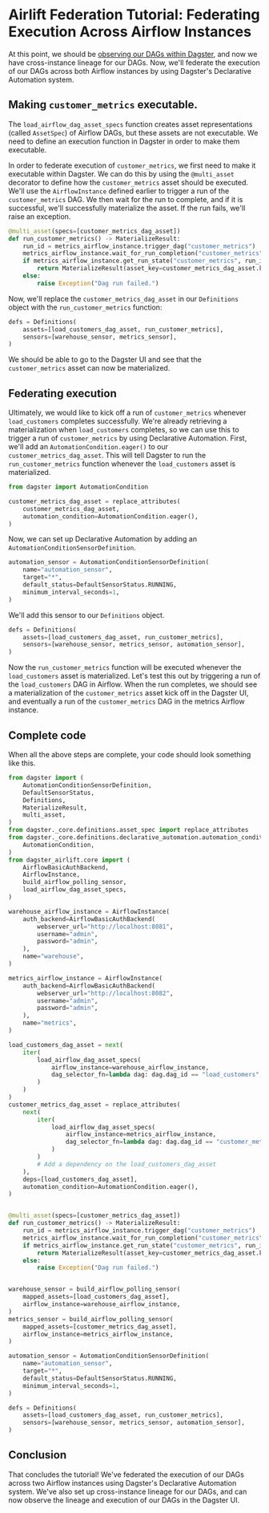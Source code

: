 # Airlift Federation Tutorial: Federating Execution Across Airflow Instances

At this point, we should be [observing our DAGs within Dagster](/integrations/airlift/federation-tutorial/observe), and now we have cross-instance lineage for our DAGs. Now, we'll federate the execution of our DAGs across both Airflow instances by using Dagster's Declarative Automation system.

## Making `customer_metrics` executable.

The `load_airflow_dag_asset_specs` function creates asset representations (called `AssetSpec`) of Airflow DAGs, but these assets are not executable. We need to define an execution function in Dagster in order to make them executable.

In order to federate execution of `customer_metrics`, we first need to make it executable within Dagster. We can do this by using the `@multi_asset` decorator to define how the `customer_metrics` asset should be executed. We'll use the `AirflowInstance` defined earlier to trigger a run of the `customer_metrics` DAG. We then wait for the run to complete, and if it is successful, we'll successfully materialize the asset. If the run fails, we'll raise an exception.

```python file=../../airlift-federation-tutorial/snippets/federated_execution.py startafter=start_multi_asset endbefore=end_multi_asset
@multi_asset(specs=[customer_metrics_dag_asset])
def run_customer_metrics() -> MaterializeResult:
    run_id = metrics_airflow_instance.trigger_dag("customer_metrics")
    metrics_airflow_instance.wait_for_run_completion("customer_metrics", run_id)
    if metrics_airflow_instance.get_run_state("customer_metrics", run_id) == "success":
        return MaterializeResult(asset_key=customer_metrics_dag_asset.key)
    else:
        raise Exception("Dag run failed.")
```

Now, we'll replace the `customer_metrics_dag_asset` in our `Definitions` object with the `run_customer_metrics` function:

```python file=../../airlift-federation-tutorial/snippets/federated_execution.py startafter=start_multi_asset_defs endbefore=end_multi_asset_defs
defs = Definitions(
    assets=[load_customers_dag_asset, run_customer_metrics],
    sensors=[warehouse_sensor, metrics_sensor],
)
```

We should be able to go to the Dagster UI and see that the `customer_metrics` asset can now be materialized.

## Federating execution

Ultimately, we would like to kick off a run of `customer_metrics` whenever `load_customers` completes successfully. We're already retrieving a materialization when `load_customers` completes, so we can use this to trigger a run of `customer_metrics` by using Declarative Automation. First, we'll add an `AutomationCondition.eager()` to our `customer_metrics_dag_asset`. This will tell Dagster to run the `run_customer_metrics` function whenever the `load_customers` asset is materialized.

```python file=../../airlift-federation-tutorial/snippets/federated_execution.py startafter=start_eager endbefore=end_eager
from dagster import AutomationCondition

customer_metrics_dag_asset = replace_attributes(
    customer_metrics_dag_asset,
    automation_condition=AutomationCondition.eager(),
)
```

Now, we can set up Declarative Automation by adding an `AutomationConditionSensorDefinition`.

```python file=../../airlift-federation-tutorial/snippets/federated_execution.py startafter=start_automation_sensor endbefore=end_automation_sensor
automation_sensor = AutomationConditionSensorDefinition(
    name="automation_sensor",
    target="*",
    default_status=DefaultSensorStatus.RUNNING,
    minimum_interval_seconds=1,
)
```

We'll add this sensor to our `Definitions` object.

```python file=../../airlift-federation-tutorial/snippets/federated_execution.py startafter=start_complete_defs endbefore=end_complete_defs
defs = Definitions(
    assets=[load_customers_dag_asset, run_customer_metrics],
    sensors=[warehouse_sensor, metrics_sensor, automation_sensor],
)
```

Now the `run_customer_metrics` function will be executed whenever the `load_customers` asset is materialized. Let's test this out by triggering a run of the `load_customers` DAG in Airflow. When the run completes, we should see a materialization of the `customer_metrics` asset kick off in the Dagster UI, and eventually a run of the `customer_metrics` DAG in the metrics Airflow instance.

## Complete code

When all the above steps are complete, your code should look something like this.

```python file=../../airlift-federation-tutorial/airlift_federation_tutorial/dagster_defs/stages/executable_and_da.py
from dagster import (
    AutomationConditionSensorDefinition,
    DefaultSensorStatus,
    Definitions,
    MaterializeResult,
    multi_asset,
)
from dagster._core.definitions.asset_spec import replace_attributes
from dagster._core.definitions.declarative_automation.automation_condition import (
    AutomationCondition,
)
from dagster_airlift.core import (
    AirflowBasicAuthBackend,
    AirflowInstance,
    build_airflow_polling_sensor,
    load_airflow_dag_asset_specs,
)

warehouse_airflow_instance = AirflowInstance(
    auth_backend=AirflowBasicAuthBackend(
        webserver_url="http://localhost:8081",
        username="admin",
        password="admin",
    ),
    name="warehouse",
)

metrics_airflow_instance = AirflowInstance(
    auth_backend=AirflowBasicAuthBackend(
        webserver_url="http://localhost:8082",
        username="admin",
        password="admin",
    ),
    name="metrics",
)

load_customers_dag_asset = next(
    iter(
        load_airflow_dag_asset_specs(
            airflow_instance=warehouse_airflow_instance,
            dag_selector_fn=lambda dag: dag.dag_id == "load_customers",
        )
    )
)
customer_metrics_dag_asset = replace_attributes(
    next(
        iter(
            load_airflow_dag_asset_specs(
                airflow_instance=metrics_airflow_instance,
                dag_selector_fn=lambda dag: dag.dag_id == "customer_metrics",
            )
        )
        # Add a dependency on the load_customers_dag_asset
    ),
    deps=[load_customers_dag_asset],
    automation_condition=AutomationCondition.eager(),
)


@multi_asset(specs=[customer_metrics_dag_asset])
def run_customer_metrics() -> MaterializeResult:
    run_id = metrics_airflow_instance.trigger_dag("customer_metrics")
    metrics_airflow_instance.wait_for_run_completion("customer_metrics", run_id)
    if metrics_airflow_instance.get_run_state("customer_metrics", run_id) == "success":
        return MaterializeResult(asset_key=customer_metrics_dag_asset.key)
    else:
        raise Exception("Dag run failed.")


warehouse_sensor = build_airflow_polling_sensor(
    mapped_assets=[load_customers_dag_asset],
    airflow_instance=warehouse_airflow_instance,
)
metrics_sensor = build_airflow_polling_sensor(
    mapped_assets=[customer_metrics_dag_asset],
    airflow_instance=metrics_airflow_instance,
)

automation_sensor = AutomationConditionSensorDefinition(
    name="automation_sensor",
    target="*",
    default_status=DefaultSensorStatus.RUNNING,
    minimum_interval_seconds=1,
)

defs = Definitions(
    assets=[load_customers_dag_asset, run_customer_metrics],
    sensors=[warehouse_sensor, metrics_sensor, automation_sensor],
)
```

## Conclusion

That concludes the tutorial! We've federated the execution of our DAGs across two Airflow instances using Dagster's Declarative Automation system. We've also set up cross-instance lineage for our DAGs, and can now observe the lineage and execution of our DAGs in the Dagster UI.
